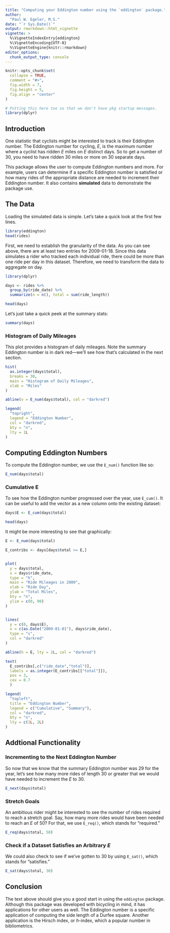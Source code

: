 ```yaml
---
title: "Computing your Eddington number using the `eddington` package."
author:
  "Paul W. Egeler, M.S."
date: "`r Sys.Date()`"
output: rmarkdown::html_vignette
vignette: >
  %\VignetteIndexEntry{eddington}
  %\VignetteEncoding{UTF-8}
  %\VignetteEngine{knitr::rmarkdown}
editor_options: 
  chunk_output_type: console
---
```


```r
knitr::opts_chunk$set(
  collapse = TRUE,
  comment = "#>",
  fig.width = 7,
  fig.height = 5,
  fig.align = "center"
)

# Putting this here too so that we don't have pkg startup messages.
library(dplyr)
```

## Introduction

One statistic that cyclists might be interested to track is their Eddington
number. The Eddington number for cycling, _E_, is the maximum number where a
cyclist has ridden _E_ miles on _E_ distinct days. So to get a number of 30, you
need to have ridden 30 miles or more on 30 separate days.

This package allows the user to compute Eddington numbers and more. For example,
users can determine if a specific Eddington number is satisfied or how many
rides of the appropriate distance are needed to increment their Eddington
number. It also contains **simulated** data to demonstrate the package use.

## The Data

Loading the simulated data is simple. Let's take a quick look at the first few lines.

```r
library(eddington)
head(rides)
```

First, we need to establish the granularity of the data. As you can see above,
there are at least two entries for 2009-01-18. Since this data simulates a rider
who tracked each individual ride, there could be more than one ride per day in
this dataset. Therefore, we need to transform the data to aggregate on day.

```r
library(dplyr)

days <- rides %>%
  group_by(ride_date) %>%
  summarize(n = n(), total = sum(ride_length))

head(days)
```

Let's just take a quick peek at the summary stats:

```r
summary(days)
```


### Histogram of Daily Mileages

This plot provides a histogram of daily mileages. Note the summary Eddington
number is in dark red---we'll see how that's calculated in the next section.

```r
hist(
  as.integer(days$total), 
  breaks = 30, 
  main = "Histogram of Daily Mileages", 
  xlab = "Miles"
)

abline(v = E_num(days$total), col = "darkred")

legend(
  "topright",
  legend = "Eddington Number",
  col = "darkred",
  bty = "n",
  lty = 1L
)
```

## Computing Eddington Numbers

To compute the Eddington number, we use the `E_num()` function like so:

```r
E_num(days$total)
```

### Cumulative E

To see how the Eddington number progressed over the year, use `E_cum()`. It can
be useful to add the vector as a new column onto the existing dataset:

```r
days$E <- E_cum(days$total)

head(days)
```

It might be more interesting to see that graphically:

```r
E <- E_num(days$total)

E_contribs <- days[days$total >= E,]


plot(
  y = days$total,
  x = days$ride_date,
  type = "h",
  main = "Ride Mileages in 2009",
  xlab = "Ride Day",
  ylab = "Total Miles",
  bty = "n",
  ylim = c(0, 90)
)


lines(
  y = c(0, days$E),
  x = c(as.Date("2009-01-01"), days$ride_date),
  type = "s",
  col = "darkred"
)

abline(h = E, lty = 2L, col = "darkred")

text(
  E_contribs[,c("ride_date","total")],
  labels = as.integer(E_contribs[["total"]]),
  pos = 3,
  cex = 0.7
  )

legend(
  "topleft",
  title = "Eddington Number",
  legend = c("Cumulative", "Summary"),
  col = "darkred",
  bty = "n",
  lty = c(1L, 2L)
)
```

## Addtional Functionality

### Incrementing to the Next Eddington Number

So now that we know that the summary Eddington number was 29 for the year, let's
see how many more rides of length 30 or greater that we would have needed to
increment the _E_ to 30.

```r
E_next(days$total)
```

### Stretch Goals

An ambitious rider might be interested to see the number of rides required to
reach a stretch goal. Say, how many more rides would have been needed to reach
an _E_ of 50? For that, we use `E_req()`, which stands for "required."

```r
E_req(days$total, 50)
```

### Check if a Dataset Satisfies an Arbitrary _E_

We could also check to see if we've gotten to 30 by using `E_sat()`, which
stands for "satisfies."

```r
E_sat(days$total, 30)
```

## Conclusion

The text above should give you a good start in using the `eddington` package.
Although this package was developed with bicycling in mind, it has applications
for other users as well. The Eddington number is a specific application of
computing the side length of a Durfee square. Another application is the Hirsch
index, or _h_-index, which a popular number in bibliometrics.
